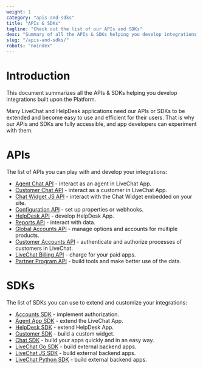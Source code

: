 ```yaml
---
weight: 1
category: "apis-and-sdks"
title: "APIs & SDKs"
tagline: "Check out the list of our APIs and SDKs"
desc: "Summary of all the APIs & SDKs helping you develop integrations built upon the Platform."
slug: "/apis-and-sdks/"
robots: "noindex"
---
```


# Introduction

This document summarizes all the APIs & SDKs helping you develop integrations built upon the Platform.

Many LiveChat and HelpDesk applications need our APIs or SDKs to be extended and become easy to use and efficient for their users. That is why our APIs and SDKs are fully accessible, and app developers can experiment with them.

# APIs

The list of APIs you can play with and develop your integrations:

- <a href="https://developers.livechat.com/docs/messaging/agent-chat-api" target="_blank">Agent Chat API</a> - interact as an agent in LiveChat App.
- <a href="https://developers.livechat.com/docs/messaging/customer-chat-api" target="_blank">Customer Chat API</a> - interact as a customer in LiveChat App.
- <a href="https://developers.livechat.com/docs/extending-chat-widget/javascript-api" target="_blank">Chat Widget JS API</a> - interact with the Chat Widget embedded on your site.
- <a href="https://developers.livechat.com/docs/management/configuration-api" target="_blank">Configuration API</a> - set up properties or webhooks.
- <a href="https://api.helpdesk.com/docs" target="_blank">HelpDesk API</a> - develop HelpDesk App.
- <a href="https://developers.livechat.com/docs/data-reporting/reports-api" target="_blank">Reports API</a> - interact with data.
- <a href="https://developers.livechat.com/docs/authorization/global-accounts-api" target="_blank">Global Accounts API</a> - manage options and accounts for multiple products.
- <a href="https://developers.livechat.com/docs/authorization/customer-accounts-api" target="_blank">Customer Accounts API</a> - authenticate and authorize processes of customers in LiveChat.
- <a href="https://developers.livechat.com/docs/monetization/billing-api" target="_blank">LiveChat Billing API</a> - charge for your paid apps.
- <a href="https://developers.livechat.com/docs/monetization/partner-program-api" target="_blank">Partner Program API</a> - build tools and make better use of the data.

# SDKs

The list of SDKs you can use to extend and customize your integrations:

- <a href="https://developers.livechat.com/docs/authorization/sign-in-with-livechat" target="_blank">Accounts SDK</a> - implement authorization.
- <a href="https://developers.livechat.com/docs/extending-agent-app/products-sdk/agent-app-sdk" target="_blank">Agent App SDK</a> - extend the LiveChat App.
- <a href="https://developers.livechat.com/docs/extending-agent-app/products-sdk/helpdesk-sdk" target="_blank">HelpDesk SDK</a> - extend HelpDesk App.
- <a href="https://developers.livechat.com/docs/extending-chat-widget/customer-sdk" target="_blank">Customer SDK</a> - build a custom widget.
- <a href="https://developers.livechat.com/docs/messaging/chat-sdk" target="_blank">Chat SDK</a> - build your apps quickly and in an easy way.
- <a href="https://developers.livechat.com/docs/messaging/go-sdk" target="_blank">LiveChat Go SDK</a> - build external backend apps.
- <a href="https://developers.livechat.com/docs/messaging/js-sdk" target="_blank">LiveChat JS SDK</a> - build external backend apps.
- <a href="https://developers.livechat.com/docs/messaging/python-sdk/#introduction" target="_blank">LiveChat Python SDK</a> - build external backend apps.